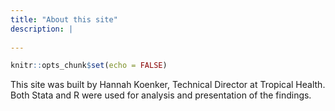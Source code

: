```yaml
---
title: "About this site"
description: |
  
---
```


```r
knitr::opts_chunk$set(echo = FALSE)
```

This site was built by Hannah Koenker, Technical Director at Tropical Health. Both Stata and R were used for analysis and presentation of the findings. 